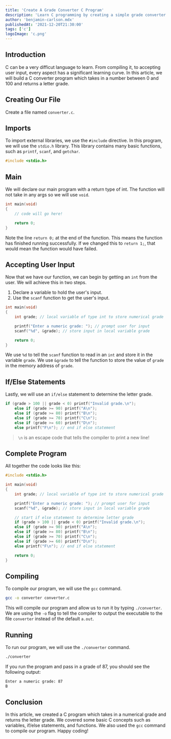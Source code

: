 ```yaml
---
title: 'Create A Grade Converter C Program'
description: 'Learn C programming by creating a simple grade converter program using if/else, scanf, and local variables.'
author: 'benjamin-carlson.mdx'
publishedAt: '2021-12-20T21:30:00'
tags: ['c']
logoImage: 'c.png'
---
```


## Introduction

C can be a very difficut language to learn. From compiling it, to accepting user input, every aspect has a significant learning curve. In this article, we will build a C converter program which takes in a number between 0 and 100 and returns a letter grade.

## Creating Our File

Create a file named `converter.c`.

## Imports

To import external libraries, we use the `#include` directive. In this program, we will use the `stdio.h` library. This library contains many basic functions, such as `printf`, `scanf`, and `getchar`.

```c:converter.c
#include <stdio.h>
```

## Main

We will declare our main program with a return type of int. The function will not take in any args so we will use `void`.

```c:converter.c
int main(void)
{
    // code will go here!

    return 0;
}
```

Note the line `return 0;` at the end of the function. This means the function has finished running successfully. If we changed this to `return 1;`, that would mean the function would have failed.

## Accepting User Input

Now that we have our function, we can begin by getting an `int` from the user. We will achieve this in two steps.

1. Declare a variable to hold the user's input.
2. Use the `scanf` function to get the user's input.

```c:converter.c
int main(void)
{
    int grade; // local variable of type int to store numerical grade

    printf("Enter a numeric grade: "); // prompt user for input
    scanf("%d", &grade); // store input in local variable grade

    return 0;
}
```

We use `%d` to tell the `scanf` function to read in an `int` and store it in the variable `grade`. We use `&grade` to tell the function to store the value of `grade` in the memory address of `grade`.

## If/Else Statements

Lastly, we will use an `if/else` statement to determine the letter grade.

```c:converter.c
if (grade > 100 || grade < 0) printf("Invalid grade.\n");
    else if (grade >= 90) printf("A\n");
    else if (grade >= 80) printf("B\n");
    else if (grade >= 70) printf("C\n");
    else if (grade >= 60) printf("D\n");
    else printf("F\n"); // end if else statement
```

> `\n` is an escape code that tells the compiler to print a new line!

## Complete Program

All together the code looks like this:

```c:converter.c
#include <stdio.h>

int main(void)
{
    int grade; // local variable of type int to store numerical grade

    printf("Enter a numeric grade: "); // prompt user for input
    scanf("%d", &grade); // store input in local variable grade

    // start if else statement to determine letter grade
    if (grade > 100 || grade < 0) printf("Invalid grade.\n");
    else if (grade >= 90) printf("A\n");
    else if (grade >= 80) printf("B\n");
    else if (grade >= 70) printf("C\n");
    else if (grade >= 60) printf("D\n");
    else printf("F\n"); // end if else statement

    return 0;
}
```

## Compiling

To compile our program, we will use the `gcc` command.

```bash
gcc -o converter converter.c
```

This will compile our program and allow us to run it by typing `./converter`. We are using the `-o` flag to tell the compiler to output the executable to the file `converter` instead of the default `a.out`.

## Running

To run our program, we will use the `./converter` command.

```bash
./converter
```

If you run the program and pass in a grade of 87, you should see the following output:

```bash
Enter a numeric grade: 87
B
```

## Conclusion

In this article, we created a C program which takes in a numerical grade and returns the letter grade. We covered some basic C concepts such as variables, if/else statements, and functions. We also used the `gcc` command to compile our program. Happy coding!
